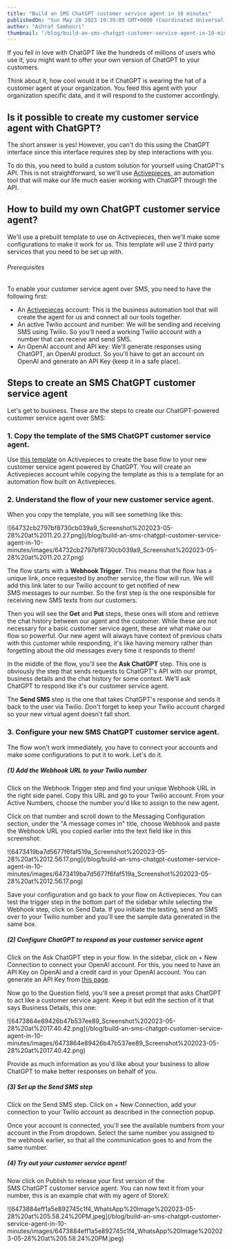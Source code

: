 ```yaml
---
title: "Build an SMS ChatGPT customer service agent in 10 minutes"
publishedOn: "Sun May 28 2023 19:39:05 GMT+0000 (Coordinated Universal Time)"
author: "Ashraf Samhouri"
thumbnail: "/blog/build-an-sms-chatgpt-customer-service-agent-in-10-minutes/thumbnail.png"
---
```


If you fell in love with ChatGPT like the hundreds of millions of users who use it, you might want to offer your own version of ChatGPT to your customers.

Think about it, how cool would it be if ChatGPT is wearing the hat of a customer agent at your organization. You feed this agent with your organization specific data, and it will respond to the customer accordingly.

Is it possible to create my customer service agent with ChatGPT?
----------------------------------------------------------------

The short answer is yes! However, you can't do this using the ChatGPT interface since this interface requires step by step interactions with you.

To do this, you need to build a custom solution for yourself using ChatGPT's API. This is not straightforward, so we'll use [Activepieces](https://cloud.activepieces.com/sign-up), an automation tool that will make our life much easier working with ChatGPT through the API.

How to build my own ChatGPT customer service agent?
---------------------------------------------------

We'll use a prebuilt template to use on Activepieces, then we'll make some configurations to make it work for us. This template will use 2 third party services that you need to be set up with.

###### Prerequisites

To enable your customer service agent over SMS, you need to have the following first:

*   An [Activepieces](https://cloud.activepieces.com/sign-up) account: This is the business automation tool that will create the agent for us and connect all our tools together.
*   An active Twilio account and number: We will be sending and receiving SMS using Twilio. So you'll need a working Twilio account with a number that can receive and send SMS.
*   An OpenAI account and API key: We'll generate responses using ChatGPT, an OpenAI product. So you'll have to get an account on OpenAI and generate an API Key (keep it in a safe place).

Steps to create an SMS ChatGPT customer service agent
-----------------------------------------------------

Let's get to business. These are the steps to create our ChatGPT-powered customer service agent over SMS:

### 1\. Copy the template of the SMS ChatGPT customer service agent.

Use [this template](https://cloud.activepieces.com/templates/ai-sms-customer-service) on Activepieces to create the base flow to your new customer service agent powered by ChatGPT. You will create an Activepieces account while copying the template as this is a template for an automation flow built on Activepieces.

### 2\. Understand the flow of your new customer service agent.

When you copy the template, you will see something like this:

!\[64732cb2797bf8730cb039a9\_Screenshot%202023-05-28%20at%2011.20.27.png\](/blog/build-an-sms-chatgpt-customer-service-agent-in-10-minutes/images/64732cb2797bf8730cb039a9\_Screenshot%202023-05-28%20at%2011.20.27.png)

The flow starts with a **Webhook Trigger**. This means that the flow has a unique link, once requested by another service, the flow will run. We will add this link later to our Twilio account to get notified of new SMS messages to our number. So the first step is the one responsible for receiving new SMS texts from our customers.

Then you will see the **Get** and **Put** steps, these ones will store and retrieve the chat history between our agent and the customer. While these are not necessary for a basic customer service agent, these are what make our flow so powerful. Our new agent will always have context of previous chats with this customer while responding, it's like having memory rather than forgetting about the old messages every time it responds to them!

In the middle of the flow, you'll see the **Ask ChatGPT** step. This one is obviously the step that sends requests to ChatGPT's API with our prompt, business details and the chat history for some context. We'll ask ChatGPT to respond like it's our customer service agent.

The **Send SMS** step is the one that takes ChatGPT's response and sends it back to the user via Twilio. Don't forget to keep your Twilio account charged so your new virtual agent doesn't fall short.

### 3\. Configure your new SMS ChatGPT customer service agent.

The flow won't work immediately, you have to connect your accounts and make some configurations to put it to work. Let's do it.

##### (1) Add the Webhook URL to your Twilio number

Click on the Webhook Trigger step and find your unique Webhook URL in the right side panel. Copy this URL and go to your Twilio account. From your Active Numbers, choose the number you'd like to assign to the new agent.

Click on that number and scroll down to the Messaging Configuration section, under the "A message comes in" title, choose Webhook and paste the Webhook URL you copied earlier into the text field like in this screenshot:

!\[6473419ba7d5677f6faf519a\_Screenshot%202023-05-28%20at%2012.56.17.png\](/blog/build-an-sms-chatgpt-customer-service-agent-in-10-minutes/images/6473419ba7d5677f6faf519a\_Screenshot%202023-05-28%20at%2012.56.17.png)

Save your configuration and go back to your flow on Activepieces. You can test the trigger step in the bottom part of the sidebar while selecting the Webhook step, click on Send Data. If you initiate the testing, send an SMS over to your Twilio number and you'll see the sample data generated in the same box.

##### (2) Configure ChatGPT to respond as your customer service agent

Click on the Ask ChatGPT step in your flow. In the sidebar, click on + New Connection to connect your OpenAI account. For this, you need to have an API Key on OpenAI and a credit card in your OpenAI account. You can generate an API Key from [this page](https://platform.openai.com/account/api-keys).

Now go to the Question field, you'll see a preset prompt that asks ChatGPT to act like a customer service agent. Keep it but edit the section of it that says Business Details, this one:

!\[6473864e89426b47b537ee89\_Screenshot%202023-05-28%20at%2017.40.42.png\](/blog/build-an-sms-chatgpt-customer-service-agent-in-10-minutes/images/6473864e89426b47b537ee89\_Screenshot%202023-05-28%20at%2017.40.42.png)

Provide as much information as you'd like about your business to allow ChatGPT to make better responses on behalf of you.

##### (3) Set up the Send SMS step

Click on the Send SMS step. Click on + New Connection, add your connection to your Twilio account as described in the connection popup.

Once your account is connected, you'll see the available numbers from your account in the From dropdown. Select the same number you assigned to the webhook earlier, so that all the communication goes to and from the same number.

##### (4) Try out your customer service agent!

Now click on Publish to release your first version of the SMS ChatGPT customer service agent. You can now text it from your number, this is an example chat with my agent of StoreX:

!\[6473884eff1a5e892745c1f4\_WhatsApp%20Image%202023-05-28%20at%205.58.24%20PM.jpeg\](/blog/build-an-sms-chatgpt-customer-service-agent-in-10-minutes/images/6473884eff1a5e892745c1f4\_WhatsApp%20Image%202023-05-28%20at%205.58.24%20PM.jpeg)

